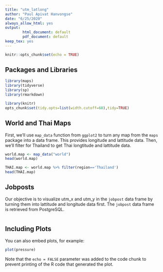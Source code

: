 ```yaml
---
title: "utm_latlong"
author: "Paul Apivat Hanvongse"
date: "6/25/2020"
always_allow_html: yes
output: 
        html_document: default
        pdf_document: default
keep_tex: yes
---
```


```r
knitr::opts_chunk$set(echo = TRUE)
```

## Packages and Libraries

```r
library(maps)
library(tidyverse)
library(sp)
library(rmarkdown)
```

```r
library(knitr)
opts_chunk$set(tidy.opts=list(width.cutoff=60),tidy=TRUE)
```

## World and Thai Maps

First, we'll use `map_data` function from `ggplot2` to turn any map from the `maps` package into a data frame. This provides longitude and lattitude data. Then, we'll filter for Thailand to get Thai longtitude and lattitude data. 


```r
world.map <- map_data("world")
head(world.map)

THAI.map <- world.map %>% filter(region=='Thailand')
head(THAI.map)
```

## Jobposts

Our objective is to visualize utm_x and utm_y in the `jobpost` data frame by turning them into lattitude and longitude data first. The `jobpost` data frame is retrieved from PostgreSQL. 

```r

```

## Including Plots

You can also embed plots, for example:

```r
plot(pressure)
```

Note that the `echo = FALSE` parameter was added to the code chunk to prevent printing of the R code that generated the plot.
